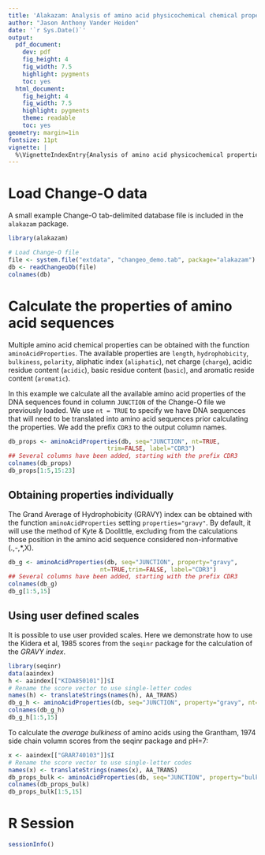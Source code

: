 ```yaml
---
title: 'Alakazam: Analysis of amino acid physicochemical chemical properties'
author: "Jason Anthony Vander Heiden"
date: '`r Sys.Date()`'
output:
  pdf_document:
    dev: pdf
    fig_height: 4
    fig_width: 7.5
    highlight: pygments
    toc: yes
  html_document:
    fig_height: 4
    fig_width: 7.5
    highlight: pygments
    theme: readable
    toc: yes
geometry: margin=1in
fontsize: 11pt
vignette: |
  %\VignetteIndexEntry{Analysis of amino acid physicochemical properties} %\VignetteEngine{knitr::rmarkdown} %\usepackage[utf8]{inputenc}
---
```




# Load Change-O data #

A small example Change-O tab-delimited database file is included in the 
`alakazam` package. 

```r
library(alakazam)

# Load Change-O file
file <- system.file("extdata", "changeo_demo.tab", package="alakazam")
db <- readChangeoDb(file)
colnames(db)
```

# Calculate the properties of amino acid sequences #

Multiple amino acid chemical properties can be obtained with the function `aminoAcidProperties`. The available properties are `length`, `hydrophobicity`, `bulkiness`, `polarity`, aliphatic index (`aliphatic`), net charge (`charge`), acidic residue content (`acidic`), basic residue content (`basic`), and aromatic reside content (`aromatic`).

In this example we calculate all the available amino acid properties of the DNA sequences found in column `JUNCTION` of the Change-O file we previously loaded. We use `nt = TRUE` to specify we have DNA sequences that will need to be translated into amino acid sequences prior calculating the properties. We add the prefix `CDR3` to the output column names.

```r
db_props <- aminoAcidProperties(db, seq="JUNCTION", nt=TRUE,
                            trim=FALSE, label="CDR3")
## Several columns have been added, starting with the prefix CDR3
colnames(db_props)
db_props[1:5,15:23]
```

## Obtaining properties individually ##

The Grand Average of Hydrophobicity (GRAVY) index can be obtained with  the function `aminoAcidProperties` setting `properties="gravy"`. By default, it will use the method of Kyte & Doolittle, excluding from the calculations those position in the amino acid sequence considered non-informative (.,-,*,X).

```r
db_g <- aminoAcidProperties(db, seq="JUNCTION", property="gravy",
                          nt=TRUE,trim=FALSE, label="CDR3")
## Several columns have been added, starting with the prefix CDR3
colnames(db_g)
db_g[1:5,15]
```

## Using user defined scales ##

It is possible to use user provided scales. Here we demonstrate how to use the Kidera et al, 1985 scores from the `seqinr` package for the calculation of the *GRAVY index*. 

```r
library(seqinr)
data(aaindex)
h <- aaindex[["KIDA850101"]]$I
# Rename the score vector to use single-letter codes
names(h) <- translateStrings(names(h), AA_TRANS)
db_g_h <- aminoAcidProperties(db, seq="JUNCTION", property="gravy", nt=TRUE, trim=FALSE, label="CDR3", hydropathy=h)
colnames(db_g_h)
db_g_h[1:5,15]
```

To calculate the *average bulkiness* of amino acids using the Grantham, 1974 side chain volumn scores from the seqinr package and pH=7:

```r
x <- aaindex[["GRAR740103"]]$I
# Rename the score vector to use single-letter codes
names(x) <- translateStrings(names(x), AA_TRANS)
db_props_bulk <- aminoAcidProperties(db, seq="JUNCTION", property="bulk", nt=TRUE, trim=FALSE, label="CDR3", bulkiness=x, pH=7.0)
colnames(db_props_bulk)
db_props_bulk[1:5,15]
```

# R Session #

```r
sessionInfo()
```
